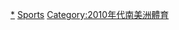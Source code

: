 {{portal box|南美洲|體育運動}}
{{Year by category
| m = 2
| c = 0
| d = 1
| y = 5
| cat = 南美洲體育
| sortkey = 南美洲體育
| in = 
| parent = 各年份南美洲體育
| subcat = 2015年南美洲
}}
[[Category:2015年體育|*]]
[[Category:2015年南美洲|Sports]]
[[Category:2010年代南美洲體育|Category:2010年代南美洲體育]]